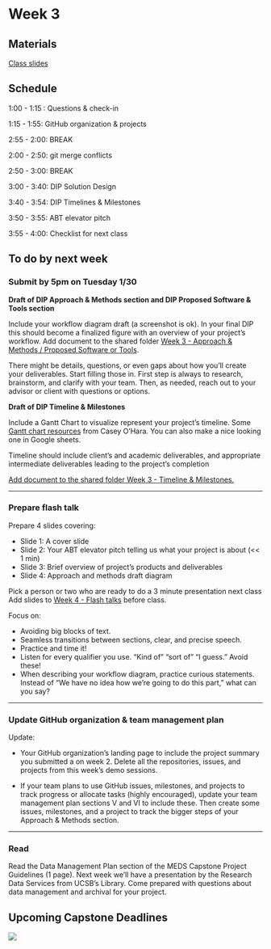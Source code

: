 # Week 3

## Materials

[Class slides](https://docs.google.com/presentation/d/1VmXfUZHoa8sfUcDN40tcC2i3cVfDJ8uAyH19QD-5WbM/edit?usp=sharing)


## Schedule

1:00 - 1:15 : Questions & check-in 

1:15 - 1:55: GitHub organization & projects

2:55 - 2:00: BREAK

2:00 - 2:50: git merge conflicts

2:50 - 3:00: BREAK

3:00 - 3:40: DIP Solution Design

3:40 - 3:54: DIP Timelines & Milestones

3:50 - 3:55: ABT elevator pitch

3:55 - 4:00: Checklist for next class



## To do by next week


### Submit by 5pm on Tuesday 1/30

**Draft of DIP Approach & Methods section and DIP Proposed Software & Tools section**

Include your workflow diagram draft (a screenshot is ok). In your final DIP this should become a finalized figure with an overview of your project’s workflow. Add document to the shared folder [Week 3 - Approach & Methods / Proposed Software or Tools](https://drive.google.com/drive/folders/1Ew6oTgAHbfrJVYT1V6PVkLPiYqrZmqZm?usp=share_link).

There might be details, questions, or even gaps about how you’ll create your  deliverables. Start filling those in. First step is always to research, brainstorm, and clarify with your team. Then, as needed, reach out to your advisor or client with questions or options. 


**Draft of DIP Timeline & Milestones**


Include a Gantt Chart to visualize represent your project’s timeline. Some [Gantt chart resources](https://docs.google.com/document/d/1eIcWfopk3owdXdjkzbEmZRg3oObdQLvYprrEMxP0jIQ/edit?usp=sharing) from Casey O’Hara. You can also make a nice looking one in Google sheets.

Timeline should include client’s and academic deliverables, and appropriate intermediate deliverables leading to the project’s completion

[Add document to the shared folder Week 3 - Timeline & Milestones.](https://drive.google.com/drive/folders/1nCL7-ZmdN_BvYR3Qi0fosoXaKc6AJP1c?usp=share_link)


***

### Prepare flash talk


Prepare 4 slides covering:

- Slide 1: A cover slide  
- Slide 2: Your ABT elevator pitch telling us what your project is about (<< 1 min)
- Slide 3: Brief overview of project’s products and deliverables
- Slide 4:  Approach and methods draft diagram

Pick a person or two who are ready to do a 3 minute presentation next class
Add slides to [Week 4 - Flash talks](https://drive.google.com/drive/folders/1oo5EVP7l-EwNJDuaDHDHUzlTgjcGLlwq?usp=share_link) before class.

Focus on: 

- Avoiding big blocks of text.
- Seamless transitions between sections, clear, and precise speech.
- Practice and time it! 
- Listen for every qualifier you use. “Kind of” “sort of” “I guess.” Avoid these!
- When describing your workflow diagram, practice curious statements. Instead of “We have no idea how we’re going to do this part,” what can you say? 

*** 

### Update GitHub organization & team management plan

Update: 

- Your GitHub organization’s landing page to include the project summary you submitted a on week 2. Delete all the repositories, issues, and projects from this week's demo sessions.

- If your team plans to use GitHub issues, milestones, and projects to track progress or allocate tasks (highly encouraged), update your team management plan sections V and VI to include these. Then create some issues, milestones, and a project to track the bigger steps of your Approach & Methods section.

***

### Read

Read the Data Management Plan section of the MEDS Capstone Project Guidelines (1 page). Next week we’ll have a presentation by the Research Data Services from UCSB’s Library.  Come prepared with questions about data management and archival for your project.


## Upcoming Capstone Deadlines

![](images/winter_deadlines_3.png)